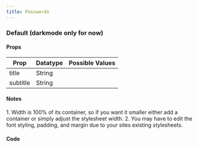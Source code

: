 ```yaml
---
title: Passwords
---
```




<h3>Default (darkmode only for now)</h3>

<div style={{width: '400px', margin: '0px auto'}}>
  <div style={{minHeight: '400px', width: '100%', display: 'flex', alignItems: 'center', justifyContent: 'center', borderRadius: '10px', flexDirection: 'column', gap: '50px', paddingTop: '50px', paddingBottom: '50px'}}>
    <Passwords client:load/>
  </div>
</div>


<h4>Props</h4>

| Prop                 | Datatype | Possible Values          |
|----------------------|----------|--------------------------|
| title                | String   |                          |
| subtitle             | String   |                          |

<h4>Notes</h4>
1. Width is 100% of its container, so if you want it smaller either add a container or simply adjust the stylesheet width.
2. You may have to edit the font styling, padding, and margin due to your sites existing stylesheets.

<h4>Code</h4>

<Tabs>
  <TabItem label="React" icon="seti:react">
    <Code code={reactCode} lang="js" title={'passwords.jsx'} />
  </TabItem>
  <TabItem label="Css" icon="seti:css">
    <Code code={cssCode} lang="css" title={'passwords.css'} />
  </TabItem>
</Tabs>
